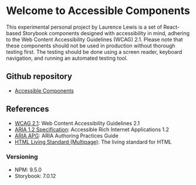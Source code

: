 
<Meta title="Introduction" />

# Welcome to Accessible Components

This experimental personal project by Laurence Lewis is a set of React-based Storybook components designed with accessibility in mind, adhering to the Web Content Accessibility Guidelines (WCAG) 2.1. Please note that these components should not be used in production without thorough testing first. The testing should be done using a screen reader, keyboard navigation, and running an automated testing tool.

## Github repository
- [Accessible Components](https://github.com/LaurenceRLewis/Accessible_Components)

## References
- [WCAG 2.1](https://www.w3.org/TR/WCAG21/): Web Content Accessibility Guidelines 2.1
- [ARIA 1.2 Specification](https://www.w3.org/TR/wai-aria-1.2/): Accessible Rich Internet Applications 1.2
- [ARIA APG](https://www.w3.org/TR/wai-aria-practices-1.2/): ARIA Authoring Practices Guide
- [HTML Living Standard (Multipage)](https://html.spec.whatwg.org/multipage/): The living standard for HTML

### Versioning
- NPM: 9.5.0
- Storybook: 7.0.12